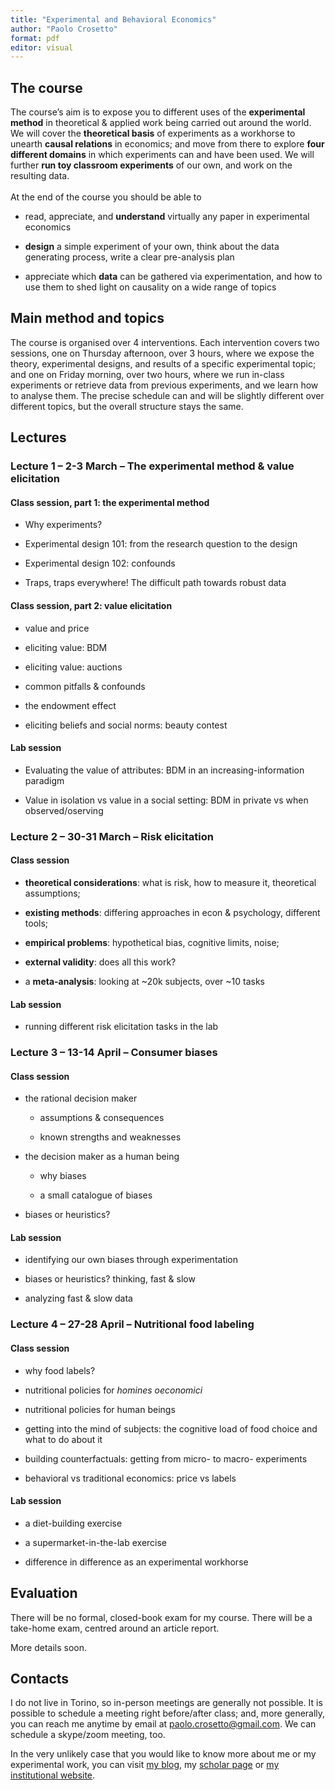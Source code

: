 ```yaml
---
title: "Experimental and Behavioral Economics"
author: "Paolo Crosetto"
format: pdf
editor: visual
---
```


## The course

The course's aim is to expose you to different uses of the **experimental method** in theoretical & applied work being carried out around the world. We will cover the **theoretical basis** of experiments as a workhorse to unearth **causal relations** in economics; and move from there to explore **four different domains** in which experiments can and have been used. We will further **run toy classroom experiments** of our own, and work on the resulting data.\
\
At the end of the course you should be able to

-   read, appreciate, and **understand** virtually any paper in experimental economics

-   **design** a simple experiment of your own, think about the data generating process, write a clear pre-analysis plan

-   appreciate which **data** can be gathered via experimentation, and how to use them to shed light on causality on a wide range of topics

## Main method and topics

The course is organised over 4 interventions. Each intervention covers two sessions, one on Thursday afternoon, over 3 hours, where we expose the theory, experimental designs, and results of a specific experimental topic; and one on Friday morning, over two hours, where we run in-class experiments or retrieve data from previous experiments, and we learn how to analyse them. The precise schedule can and will be slightly different over different topics, but the overall structure stays the same.

## Lectures

### Lecture 1 -- 2-3 March -- The experimental method & value elicitation

#### Class session, part 1: the experimental method

-   Why experiments?

-   Experimental design 101: from the research question to the design

-   Experimental design 102: confounds

-   Traps, traps everywhere! The difficult path towards robust data

#### Class session, part 2: value elicitation

-   value and price

-   eliciting value: BDM

-   eliciting value: auctions

-   common pitfalls & confounds

-   the endowment effect

-   eliciting beliefs and social norms: beauty contest

#### Lab session

-   Evaluating the value of attributes: BDM in an increasing-information paradigm

-   Value in isolation vs value in a social setting: BDM in private vs when observed/oserving

### Lecture 2 -- 30-31 March -- Risk elicitation

#### Class session

-   **theoretical considerations**: what is risk, how to measure it, theoretical assumptions;

-   **existing methods**: differing approaches in econ & psychology, different tools;

-   **empirical problems**: hypothetical bias, cognitive limits, noise;

-   **external validity**: does all this work?

-   a **meta-analysis**: looking at \~20k subjects, over \~10 tasks

#### Lab session

-   running different risk elicitation tasks in the lab

### Lecture 3 -- 13-14 April -- Consumer biases

#### Class session

-   the rational decision maker

    -   assumptions & consequences

    -   known strengths and weaknesses

-   the decision maker as a human being

    -   why biases

    -   a small catalogue of biases

-   biases or heuristics?

#### Lab session

-   identifying our own biases through experimentation

-   biases or heuristics? thinking, fast & slow

-   analyzing fast & slow data


### Lecture 4 -- 27-28 April -- Nutritional food labeling

#### Class session

-   why food labels?

-   nutritional policies for *homines oeconomici*

-   nutritional policies for human beings

-   getting into the mind of subjects: the cognitive load of food choice and what to do about it

-   building counterfactuals: getting from micro- to macro- experiments

-   behavioral vs traditional economics: price vs labels

#### Lab session

-   a diet-building exercise

-   a supermarket-in-the-lab exercise

-   difference in difference as an experimental workhorse

## Evaluation

There will be no formal, closed-book exam for my course. There will be a take-home exam, centred around an article report.

More details soon.

## Contacts

I do not live in Torino, so in-person meetings are generally not possible. It is possible to schedule a meeting right before/after class; and, more generally, you can reach me anytime by email at [paolo.crosetto\@gmail.com](mailto:paolo.crosetto@gmail.com). We can schedule a skype/zoom meeting, too.

In the very unlikely case that you would like to know more about me or my experimental work, you can visit [my blog](https://paolocrosetto.wordpress.com/), my [scholar page](https://scholar.google.fr/citations?user=whPRYPAAAAAJ&hl=it) or [my institutional website](https://gael.univ-grenoble-alpes.fr/membres/paolo-crosetto).
